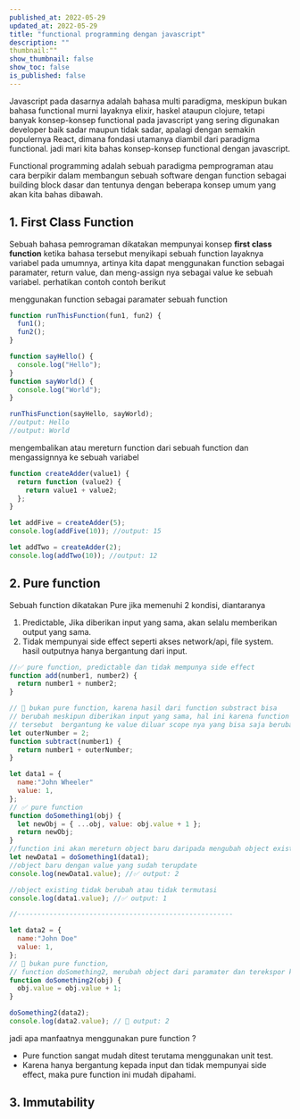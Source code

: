 ```yaml
---
published_at: 2022-05-29
updated_at: 2022-05-29
title: "functional programming dengan javascript"
description: ""
thumbnail:""
show_thumbnail: false
show_toc: false
is_published: false
---
```


Javascript pada dasarnya adalah bahasa multi paradigma, meskipun bukan bahasa functional murni layaknya elixir, haskel ataupun clojure, tetapi banyak konsep-konsep functional pada javascript yang sering digunakan developer baik sadar maupun tidak sadar, apalagi dengan semakin populernya React, dimana fondasi utamanya diambil dari paradigma functional. jadi mari kita bahas konsep-konsep functional dengan javascript.

Functional programming adalah sebuah paradigma pemprograman atau cara berpikir dalam membangun sebuah software dengan function sebagai building block dasar dan tentunya dengan beberapa konsep umum yang akan kita bahas dibawah.

## 1. First Class Function

Sebuah bahasa pemrograman dikatakan mempunyai konsep **first class function** ketika bahasa tersebut menyikapi sebuah function layaknya variabel pada umumnya, artinya kita dapat menggunakan function sebagai paramater, return value, dan meng-assign nya sebagai value ke sebuah variabel. perhatikan contoh contoh berikut

menggunakan function sebagai paramater sebuah function

```javascript
function runThisFunction(fun1, fun2) {
  fun1();
  fun2();
}

function sayHello() {
  console.log("Hello");
}
function sayWorld() {
  console.log("World");
}

runThisFunction(sayHello, sayWorld);
//output: Hello
//output: World
```

mengembalikan atau mereturn function dari sebuah function dan mengassignnya ke sebuah variabel

```javascript
function createAdder(value1) {
  return function (value2) {
    return value1 + value2;
  };
}

let addFive = createAdder(5);
console.log(addFive(10)); //output: 15

let addTwo = createAdder(2);
console.log(addTwo(10)); //output: 12
```

## 2. Pure function

Sebuah function dikatakan Pure jika memenuhi 2 kondisi, diantaranya

1. Predictable, Jika diberikan input yang sama, akan selalu memberikan output yang sama.
2. Tidak mempunyai side effect seperti akses network/api, file system. hasil outputnya hanya bergantung dari input.

```javascript
//✅ pure function, predictable dan tidak mempunya side effect
function add(number1, number2) {
  return number1 + number2;
}

// 🔴 bukan pure function, karena hasil dari function substract bisa
// berubah meskipun diberikan input yang sama, hal ini karena function
// tersebut  bergantung ke value diluar scope nya yang bisa saja berubah sewaktu-waktu (side effect)
let outerNumber = 2;
function subtract(number1) {
  return number1 + outerNumber;
}
```


```javascript
let data1 = {
  name:"John Wheeler"
  value: 1,
};
// ✅ pure function
function doSomething1(obj) {
  let newObj = { ...obj, value: obj.value + 1 };
  return newObj;
}
//function ini akan mereturn object baru daripada mengubah object existing
let newData1 = doSomething1(data1);
//object baru dengan value yang sudah terupdate
console.log(newData1.value); //✅ output: 2

//object existing tidak berubah atau tidak termutasi
console.log(data1.value); //✅ output: 1

//------------------------------------------------------

let data2 = {
  name:"John Doe"
  value: 1,
};
// 🔴 bukan pure function, 
// function doSomething2, merubah object dari paramater dan terekspor keluar perubahanya
function doSomething2(obj) {
  obj.value = obj.value + 1;
}

doSomething2(data2);
console.log(data2.value); // 🔴 output: 2

```
jadi apa manfaatnya menggunakan pure function ?

- Pure function sangat mudah ditest terutama menggunakan unit test.
- Karena hanya bergantung kepada input dan tidak mempunyai side effect, maka pure function ini mudah dipahami.

## 3. Immutability
